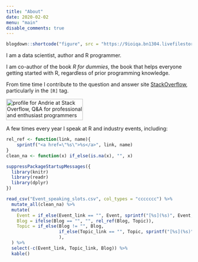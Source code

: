 ```yaml
---
title: "About"
date: 2020-02-02
menu: "main"
disable_comments: true
---
```


```r
blogdown::shortcode("figure", src = "https://9ioiqa.bn1304.livefilestore.com/y4mYgOUJCOFx3y2QttyGAGfMRZQovpNyzZBZrgoa20QFXf4JQ6ZZbYVJmbIjf-TTduFL2cmyvK44b-jdn0JGivDagKWmUhw_QdSHYIkqQhNr9iNvmh8DXQIcyv6fryS6nd5zFp4Uhc1sSNp1AyuGUpK4RIZrP1DxIUf6k8u0vXhK3eaU5HLDMgJ1Rlx5nGI8LbommmkBcNJ_y7t0_jdqidBzQ?width=100&height=100&cropmode=none")
```

I am a data scientist, author and R programmer.

I am co-author of the book *R for dummies*, the book that helps everyone getting started with R, regardless of prior programming knowledge.

From time time I contribute to the question and answer site [StackOverflow](https://stackoverflow.com/users/602276/andrie), particularly in the `[R]` tag.

<a href="https://stackoverflow.com/users/602276/andrie">
<img src="https://stackoverflow.com/users/flair/602276.png" width="208" height="58" alt="profile for Andrie at Stack Overflow, Q&amp;A for professional and enthusiast programmers" title="profile for Andrie at Stack Overflow, Q&amp;A for professional and enthusiast programmers">
</a>

A few times every year I speak at R and industry events, including:

```r

rel_ref <- function(link, name){
    sprintf("<a href=\"%s\">%s</a>", link, name)
}
clean_na <- function(x) if_else(is.na(x), "", x)

suppressPackageStartupMessages({
  library(knitr)
  library(readr)
  library(dplyr)
})

read_csv("Event_speaking_slots.csv", col_types = "ccccccc") %>% 
  mutate_all(clean_na) %>% 
  mutate(
    Event = if_else(Event_link == "", Event, sprintf("[%s](%s)", Event, Event_link)),
    Blog = ifelse(Blog == "", "", rel_ref(Blog, Topic)),
    Topic = if_else(Blog != "", Blog, 
                    if_else(Topic_link == "", Topic, sprintf("[%s](%s)", Topic, Topic_link))
                    ),
  ) %>% 
  select(-c(Event_link, Topic_link, Blog)) %>% 
  kable()
```